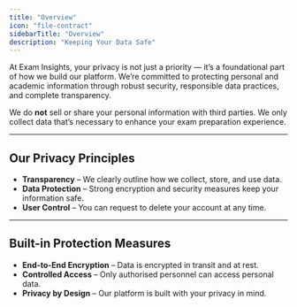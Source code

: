 ```yaml
---
title: "Overview"
icon: "file-contract"
sidebarTitle: "Overview"
description: "Keeping Your Data Safe"
---
```


At Exam Insights, your privacy is not just a priority — it’s a foundational part of how we build our platform. We’re committed to protecting personal and academic information through robust security, responsible data practices, and complete transparency.

We do **not** sell or share your personal information with third parties. We only collect data that’s necessary to enhance your exam preparation experience.

---

## Our Privacy Principles

* **Transparency** – We clearly outline how we collect, store, and use data.
* **Data Protection** – Strong encryption and security measures keep your information safe.
* **User Control** – You can request to delete your account at any time.

---

## Built-in Protection Measures

- **End-to-End Encryption** – Data is encrypted in transit and at rest.
- **Controlled Access** – Only authorised personnel can access personal data.
- **Privacy by Design** – Our platform is built with your privacy in mind.